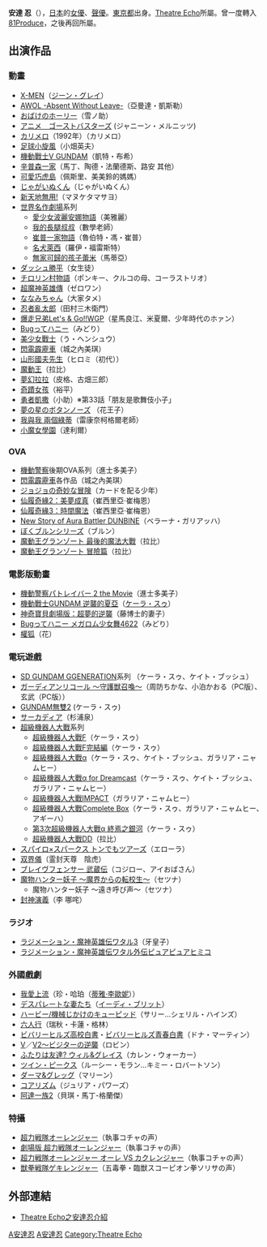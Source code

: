 {{Unreferenced|time=2019-01-11T17:43:23+00:00}}
{{noteTA|G1=Anime}}
{{配音員
|名字= 安達 忍
|圖像=
|尺寸=
|說明=
|外文名= 安達 忍<br />{{lang|ja|あだち しのぶ}}
|外文= ja
|英文名=
|本名= 
|綽號=
|出生地= {{JPN}}[[東京都|東京都]]
|出身地=
|血型= AB型
|生年= 1958
|生月= 4
|生日= 7
|歿年=
|歿月=
|歿日=
|所屬= [[Theatre_Echo|Theatre Echo]]
|活動時期= 1980年 -
|出道作= 
|代表作=拉比（[[魔動王|魔動王]]）<br />達達(佩斯理)（[[可愛巧虎島|可愛巧虎島]]）
|網站=
|其他=
}}
{{Japanese|japanese=安達 忍|kana=あだち しのぶ|romaji=Adachi Shinobu}}
'''安達 忍'''（{{bd|1958年|4月7日}}），[[日本|日本]]的[[女優|女優]]、[[聲優|聲優]]。[[東京都|東京都]]出身。[[Theatre_Echo|Theatre Echo]]所屬。曾一度轉入[[81Produce|81Produce]]，之後再回所屬。

==出演作品==
===動畫===

* [[X-MEN|X-MEN]]（[[ジーン・グレイ|ジーン・グレイ]]）
* [[AWOL_-Absent_Without_Leave-|AWOL -Absent Without Leave-]]（亞曼達・凱斯勒）
* [[おばけのホーリー|おばけのホーリー]]（雪ノ助）
* [[ゴーストバスターズ|アニメ　ゴーストバスターズ]] (ジャニーン・メルニッツ)
* [[カリメロ|カリメロ]]（1992年）（カリメロ）
* [[足球小旋風|足球小旋風]]（小畑英夫）
* [[機動戰士V_GUNDAM|機動戰士V GUNDAM]]（凱特・布希）
* [[辛普森一家|辛普森一家]]（馬丁、陶德・法蘭德斯、路安 其他）
* [[可愛巧虎島|可愛巧虎島]]（佩斯里、美美鈴的媽媽）
* [[じゃがいぬくん|じゃがいぬくん]]（じゃがいぬくん）
* [[新天地無用!|新天地無用!]]（マヌケタマサヨ）
* [[世界名作劇場|世界名作劇場]]系列
** [[愛少女波麗安娜物語|愛少女波麗安娜物語]]（美雅麗）
** [[我的長腿叔叔|我的長腿叔叔]]（數學老師）
** [[崔普一家物語|崔普一家物語]]（魯伯特・馮・崔普）
** [[名犬萊西|名犬萊西]]（羅伊・福雷斯特）
** [[無家可歸的孩子蕾米|無家可歸的孩子蕾米]]（馬蒂亞）
* [[ダッシュ勝平|ダッシュ勝平]]（女生徒）
* [[チロリン村物語|チロリン村物語]]（ポンキー、クルコの母、コーラストリオ）
* [[超魔神英雄傳|超魔神英雄傳]]（ゼロワン）
* [[ななみちゃん|ななみちゃん]]（大家タメ）
* [[忍者亂太郎|忍者亂太郎]]（田村三木衛門）
* [[爆走兄弟Let's_&_Go!!|爆走兄弟Let's & Go!!]]WGP（星馬良江、米夏爾、少年時代のホァン）
* [[Bugってハニー|Bugってハニー]]（みどり）
* [[美少女戰士|美少女戰士]]（う・ヘンシュウ）
* [[閃電霹靂車|閃電霹靂車]]（城之內美琪）
* [[山形國夫先生|山形國夫先生]]（ヒロミ（初代））
* [[魔動王|魔動王]]（拉比）
* [[夢幻拉拉|夢幻拉拉]]（皮格、古畑三郎）
* [[奇蹟女孩|奇蹟女孩]]（裕平）
* [[勇者凱撒|勇者凱撒]]（小助）※第33話「朋友是歌舞伎小子」
* [[夢の星のボタンノーズ|夢の星のボタンノーズ]] （花王子）
* [[我與我_兩個綠蒂|我與我 兩個綠蒂]]（雷康奈柯格爾老師）
* [[小魔女學園|小魔女學園]]（達利爾）

===OVA===
* [[機動警察|機動警察]]後期OVA系列（進士多美子）
* [[閃電霹靂車|閃電霹靂車]]各作品（城之內美琪）
* [[スターダストクルセイダース|ジョジョの奇妙な冒険]]（カードを配る少年）
* [[仙履奇緣2：美夢成真|仙履奇緣2：美夢成真]]（崔西里亞·崔梅恩）
* [[仙履奇緣3：時間魔法|仙履奇緣3：時間魔法]]（崔西里亞·崔梅恩）
* [[New_Story_of_Aura_Battler_DUNBINE|New Story of Aura Battler DUNBINE]]（ベラーナ・ガリアッハ）
* [[ぼくブルン|ぼくブルン]]シリーズ（ブルン）
* [[魔動王|魔動王グランゾート 最後的魔法大戰]]（拉比）
* [[魔動王|魔動王グランゾート 冒險篇]]（拉比）

===電影版動畫===
* [[機動警察|機動警察パトレイバー 2 the Movie]]（進士多美子）
* [[機動戰士GUNDAM_逆襲的夏亞|機動戰士GUNDAM 逆襲的夏亞]]（[[ケーラ・スゥ|ケーラ・スゥ]]）
* [[神奇寶貝劇場版：超夢的逆襲|神奇寶貝劇場版：超夢的逆襲]]（藤博士的妻子）
* [[Bugってハニー_メガロム少女舞4622|Bugってハニー メガロム少女舞4622]]（みどり）
* [[權狐|權狐]]（花）

===電玩遊戲===
* [[SD_GUNDAM_GGENERATION|SD GUNDAM GGENERATION]]系列 （ケーラ・スゥ、ケイト・ブッシュ）
* [[ガーディアンリコール_～守護獣召喚～|ガーディアンリコール ～守護獣召喚～]]（周防ちかな、小泊かおる（PC版）、玄武（PC版））
* [[GUNDAM無雙2|GUNDAM無雙2]] (ケーラ・スゥ)
* [[サーカディア|サーカディア]]（杉浦泉）
* [[超級機器人大戰|超級機器人大戰]]系列
** [[超級機器人大戰F|超級機器人大戰F]]（ケーラ・スゥ）
** [[超級機器人大戰F完結編|超級機器人大戰F完結編]]（ケーラ・スゥ）
** [[超級機器人大戰α|超級機器人大戰α]]（ケーラ・スゥ、ケイト・ブッシュ、ガラリア・ニャムヒー）
** [[超級機器人大戰α_for_Dreamcast|超級機器人大戰α for Dreamcast]]（ケーラ・スゥ、ケイト・ブッシュ、ガラリア・ニャムヒー）
** [[超級機器人大戰IMPACT|超級機器人大戰IMPACT]]（ガラリア・ニャムヒー）
** [[超級機器人大戰Complete_Box|超級機器人大戰Complete Box]]（ケーラ・スゥ、ガラリア・ニャムヒー、アギーハ）
** [[第3次超級機器人大戰α_終焉之銀河|第3次超級機器人大戰α 終焉之銀河]]（ケーラ・スゥ）
** [[超級機器人大戰DD|超級機器人大戰DD]]（拉比）
* [[スパイロ×スパークス_トンでもツアーズ|スパイロ×スパークス トンでもツアーズ]]（エローラ）
* [[双界儀|双界儀]]（霊封天尊　陰虎）
* [[ブレイヴフェンサー_武蔵伝|ブレイヴフェンサー 武蔵伝]]（コジロー、アイおばさん）
* [[魔物ハンター妖子#PCエンジン|魔物ハンター妖子 〜魔界からの転校生〜]]（セツナ）
** 魔物ハンター妖子 〜遠き呼び声〜（セツナ）
* [[封神演義|封神演義]]（李 哪咤）

===ラジオ===
* [[ラジメーション・魔神英雄伝ワタル3|ラジメーション・魔神英雄伝ワタル3]]（牙皇子）
* [[ラジメーション・魔神英雄伝ワタル外伝ピュアピュアヒミコ|ラジメーション・魔神英雄伝ワタル外伝ピュアピュアヒミコ]]

===外國戲劇===
* [[我愛上流|我愛上流]]（珍・哈珀（[[蒂雅·李歐妮|蒂雅·李歐妮]]））
* [[デスパレートな妻たち|デスパレートな妻たち]]（[[イーディ・ブリット|イーディ・ブリット]]）
* [[ハービー/機械じかけのキューピッド|ハービー/機械じかけのキューピッド]]（サリー…シェリル・ハインズ）
* [[六人行|六人行]]（瑞秋・卡蓮・格林）
* [[ビバリーヒルズ高校白書|ビバリーヒルズ高校白書]]・[[ビバリーヒルズ青春白書|ビバリーヒルズ青春白書]]（ドナ・マーティン）
* [[V_(テレビドラマ)|V]]／[[V2〜ビジターの逆襲|V2〜ビジターの逆襲]]（ロビン）
* [[ふたりは友達?_ウィル&グレイス|ふたりは友達? ウィル&グレイス]]（カレン・ウォーカー）
* [[ツイン・ピークス|ツイン・ピークス]]（ルーシー・モラン…キミー・ロバートソン）
* [[ダーマ&グレッグ|ダーマ&グレッグ]]（マリーン）
* [[コアリズム|コアリズム]]（ジュリア・パワーズ）
* [[阿達一族|阿達一族2]]（貝琪・馬丁-格蘭傑）

===特攝===
* [[超力戦隊オーレンジャー|超力戦隊オーレンジャー]]（執事コチャの声）
* [[超力戦隊オーレンジャー#劇場版|劇場版 超力戦隊オーレンジャー]]（執事コチャの声）
* [[超力戦隊オーレンジャー_オーレ_VS_カクレンジャー|超力戦隊オーレンジャー オーレ VS カクレンジャー]]（執事コチャの声）
* [[獣拳戦隊ゲキレンジャー|獣拳戦隊ゲキレンジャー]]（五毒拳・臨獣スコーピオン拳ソリサの声）



==外部連結==
*{{ja}}[https://web.archive.org/web/20090120102455/http://t-echo.co.jp/renmei/actress/adachi.html Theatre Echo之安達忍介紹]

{{DEFAULTSORT:Adachi Shinobu}}
[[Category:日本女性配音員|A安達忍]]
[[Category:東京都出身人物|A安達忍]]
[[Category:Theatre_Echo|Category:Theatre Echo]]